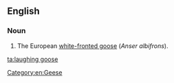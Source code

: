 ==English==

===Noun===
{{en-noun|laughing geese}}

# The European [[white-fronted goose]] (''Anser albifrons'').

[[Category:en:Geese]]

[[ta:laughing goose]]